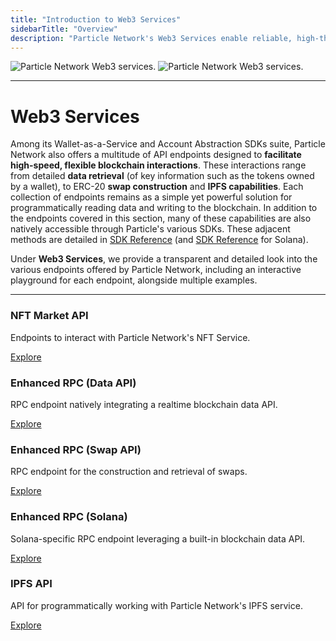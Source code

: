 ```yaml
---
title: "Introduction to Web3 Services"
sidebarTitle: "Overview"
description: "Particle Network's Web3 Services enable reliable, high-throughput blockchain interactions."
---
```


<img
  className="block dark:hidden"
  src="/api/web3/images/web3.png"
  alt="Particle Network Web3 services."
/>
<img
  className="hidden dark:block"
  src="/api/web3/images/web3.png"
  alt="Particle Network Web3 services."
/>

***

# Web3 Services

Among its Wallet-as-a-Service and Account Abstraction SDKs suite, Particle Network also offers a multitude of API endpoints designed to **facilitate high-speed, flexible blockchain interactions**. These interactions range from detailed **data retrieval** (of key information such as the tokens owned by a wallet), to ERC-20 **swap construction** and **IPFS capabilities**. Each collection of endpoints remains as a simple yet powerful solution for programmatically reading data and writing to the blockchain. In addition to the endpoints covered in this section, many of these capabilities are also natively accessible through Particle's various SDKs. These adjacent methods are detailed in [SDK Reference](ref:evmservice-sdk-reference) (and [SDK Reference](ref:solanaservice-sdk-reference) for Solana).

Under **Web3 Services**, we provide a transparent and detailed look into the various endpoints offered by Particle Network, including an interactive playground for each endpoint, alongside multiple examples.

***

<div class="section">
    <div class="api-container">
        <div class="api-card blue-glow">
            <h3>NFT Market API</h3>
            <p>Endpoints to interact with Particle Network's NFT Service.</p>
            <a href="getcollection" class="api-link api-link-blue">Explore</a>
        </div>
        <div class="api-card blue-glow">
            <h3>Enhanced RPC (Data API)</h3>
            <p>RPC endpoint natively integrating a realtime blockchain data API.</p>
            <a href="getlatestblock" class="api-link api-link-blue">Explore</a>
        </div>
        <div class="api-card blue-glow">
            <h3>Enhanced RPC (Swap API)</h3>
            <p>RPC endpoint for the construction and retrieval of swaps.</p>
            <a href="getswap" class="api-link api-link-blue">Explore</a>
        </div>
        <div class="api-card blue-glow">
            <h3>Enhanced RPC (Solana)</h3>
            <p>Solana-specific RPC endpoint leveraging a built-in blockchain data API.</p>
            <a href="enhancedgetprice" class="api-link api-link-blue">Explore</a>
        </div>
        <div class="api-card blue-glow">
            <h3>IPFS API</h3>
            <p>API for programmatically working with Particle Network's IPFS service.</p>
            <a href="upload" class="api-link api-link-blue">Explore</a>
        </div>
    </div>
</div>
